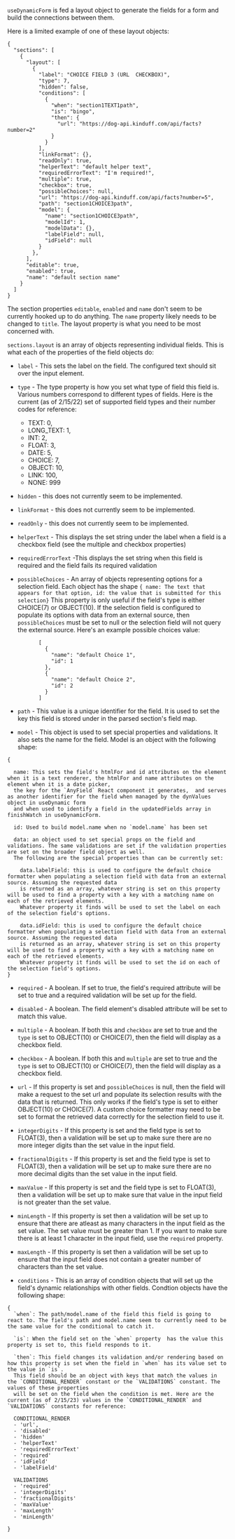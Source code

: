 
<Meta title="form/Dynamic Form/How to configure a layout object" />

`useDynamicForm` is fed a layout object to generate the fields for a form and build the connections between them.

Here is a limited example of one of these layout objects:

```
{
  "sections": [
    {
      "layout": [
        {
          "label": "CHOICE FIELD 3 (URL  CHECKBOX)",
          "type": 7,
          "hidden": false,
          "conditions": [
            {
              "when": "section1TEXT1path",
              "is": "bingo",
              "then": {
                "url": "https://dog-api.kinduff.com/api/facts?number=2"
              }
            }
          ],
          "linkFormat": {},
          "readOnly": true,
          "helperText": "default helper text",
          "requiredErrorText": "I'm required!",
          "multiple": true,
          "checkbox": true,
          "possibleChoices": null,
          "url": "https://dog-api.kinduff.com/api/facts?number=5",
          "path": "section1CHOICE3path",
          "model": {
            "name": "section1CHOICE3path",
            "modelId": 1,
            "modelData": {},
            "labelField": null,
            "idField": null
          }
        },
      ],
      "editable": true,
      "enabled": true,
      "name": "default section name"
    }
  ]
}
```

The section properties `editable`, `enabled` and `name` don't seem to be currently hooked up to do anything. The `name` property likely needs to be changed to `title`. The layout property is what you need to be most
concerned with.

`sections.layout` is an array of objects representing individual fields. This is what each of the properties of the field objects do:

- `label` - This sets the label on the field. The configured text should sit over the input element.

- `type` - The type property is how you set what type of field this field is. Various numbers correspond to different types of fields. Here is the current (as of 2/15/22)
set of supported field types and their number codes for reference:

  - TEXT: 0,
  - LONG_TEXT: 1,
  - INT: 2,
  - FLOAT: 3,
  - DATE: 5,
  - CHOICE: 7,
  - OBJECT: 10,
  - LINK: 100,
  - NONE: 999

- `hidden` - this does not currently seem to be implemented.

- `linkFormat` - this does not currently seem to be implemented.

- `readOnly` - this does not currently seem to be implemented.

- `helperText` - This displays the set string under the label when a field is a checkbox field (see the multiple and checkbox properties)

- `requiredErrorText` -This displays the set string when this field is required and the field fails its required validation

- `possibleChoices` - An array of objects representing options for a selection field. Each object has the shape ```{ name: The text that appears for that option, id: the value that is submitted for this selection}```
This property is only useful if the field's type is either CHOICE(7) or OBJECT(10). If the selection field is configured to populate its options with data from an external source,
then `possibleChoices` must be set to null or the selection field will not query the external source. Here's an example possible choices value:

```
          [
            {
              "name": "default Choice 1",
              "id": 1
            },
            {
              "name": "default Choice 2",
              "id": 2
            }
          ]
```

- `path` - This value is a unique identifier for the field. It is used to set the key this field is stored under in the parsed section's field map. 

- `model` - This object is used to set special properties and validations. It also sets the name for the field. Model is an object with the following shape: 
```
{

  name: This sets the field's htmlFor and id attributes on the element when it is a text renderer, the htmlFor and name attributes on the element when it is a date picker, 
  the key for the `AnyField` React component it generates,  and serves as another identifier for the field when managed by the dynValues object in useDynamic form
  and when used to identify a field in the updatedFields array in finishWatch in useDynamicForm.

  id: Used to build model.name when no `model.name` has been set
    
  data: an object used to set special props on the field and validations. The same validations are set if the validation properties are set on the broader field object as well.
  The following are the special properties than can be currently set:
    
    data.labelField: this is used to configure the default choice formatter when populating a selection field with data from an external source. Assuming the requested data
    is returned as an array, whatever string is set on this property will be used to find a property with a key with a matching name on each of the retrieved elements.
    Whatever property it finds will be used to set the label on each of the selection field's options.

    data.idField: this is used to configure the default choice formatter when populating a selection field with data from an external source. Assuming the requested data
    is returned as an array, whatever string is set on this property will be used to find a property with a key with a matching name on each of the retrieved elements.
    Whatever property it finds will be used to set the id on each of the selection field's options.  
}
```

- `required` - A boolean. If set to true, the field's required attribute will be set to true and a required validation will be set up for the field.

- `disabled` - A boolean. The field element's disabled attribute will be set to match this value.

- `multiple` - A boolean. If both this and `checkbox` are set to true and the `type` is set to OBJECT(10) or CHOICE(7), then the field will display as a checkbox field.

- `checkbox` - A boolean. If both this and `multiple` are set to true and the `type` is set to OBJECT(10) or CHOICE(7), then the field will display as a checkbox field.

- `url` - If this property is set and `possibleChoices` is null, then the field will make a request to the set url and populate its selection results with the data that is returned.
This only works if the field's type is set to either OBJECT(10) or CHOICE(7). A custom choice formatter may need to be set to format the retrieved data correctly for the selection field to use it.

- `integerDigits` - If this property is set and the field type is set to FLOAT(3), then a validation will be set up to make sure there are no more integer digits than the set value in the input field.

- `fractionalDigits` - If this property is set and the field type is set to FLOAT(3), then a validation will be set up to make sure there are no more decimal digits than the set value in the input field.

- `maxValue` - If this property is set and the field type is set to FLOAT(3), then a validation will be set up to make sure that value in the input field is not greater than the set value.

- `minLength` - If this property is set then a validation will be set up to ensure that there are atleast as many characters in the input field as the set value. The set value must be greater than 1.
If you want to make sure there is at least 1 character in the input field, use the `required` property.

- `maxLength` - If this property is set then a validation will be set up to ensure that the input field does not contain a greater number of characters than the set value.

- `conditions` - This is an array of condition objects that will set up the field's dynamic relationships with other fields. Condtion objects have the following shape: 
```
{
  `when`: The path/model.name of the field this field is going to react to. The field's path and model.name seem to currently need to be the same value for the conditional to catch it.

  `is`: When the field set on the `when` property  has the value this property is set to, this field responds to it.

  `then`: This field changes its validation and/or rendering based on how this property is set when the field in `when` has its value set to the value in `is`.
  This field should be an object with keys that match the values in the `CONDITIONAL_RENDER` constant or the `VALIDATIONS` constant. The values of these properties
  will be set on the field when the condition is met. Here are the current (as of 2/15/23) values in the `CONDITIONAL_RENDER` and `VALIDATIONS` constants for reference:

  CONDITIONAL_RENDER
  - 'url',
  - 'disabled'
  - 'hidden'
  - 'helperText'
  - 'requiredErrorText'
  - 'required'
  - 'idField'
  - 'labelField'

  VALIDATIONS
  - 'required'
  - 'integerDigits'
  - 'fractionalDigits'
  - 'maxValue'
  - 'maxLength'
  - 'minLength'

}
```